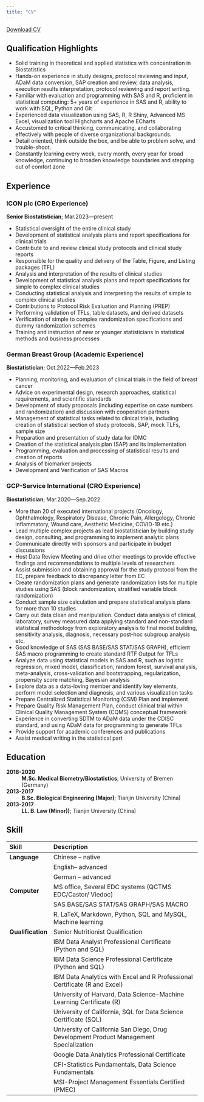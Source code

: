 ```yaml
---
title: "CV"
---
```


<a href="Zehui_Bai_CV.pdf#" class="download" title="Download CV as PDF">Download CV</a>



## Qualification Highlights

* Solid training in theoretical and applied statistics with concentration in Biostatistics
* Hands-on experience in study designs, protocol reviewing and input, ADaM data conversion,
SAP creation and review, data analysis, execution results interpretation, protocol reviewing
and report writing.
* Familiar with evaluation and programming with SAS and R, proficient in statistical
computing: 5+ years of experience in SAS and R, ability to work with SQL, Python and Git
* Experienced data visualization using SAS, R, R Shiny, Advanced MS Excel, visualization
tool Highcharts and Apache ECharts
* Accustomed to critical thinking, communicating, and collaborating effectively with people of
diverse organizational backgrounds.
* Detail oriented, think outside the box, and be able to problem solve, and trouble-shoot.
* Constantly learning every week, every month, every year for broad knowledge, continuing to
broaden knowledge boundaries and stepping out of comfort zone



## Experience

### ICON plc (CRO Experience)
**Senior Biostatistician**; Mar.2023—present

* Statistical oversight of the entire clinical study
* Development of statistical analysis plans and report specifications for clinical trials
* Contribute to and review clinical study protocols and clinical study reports
* Responsible for the quality and delivery of the Table, Figure, and Listing packages (TFL)
* Analysis and interpretation of the results of clinical studies
* Development of statistical analysis plans and report specifications for simple to complex clinical studies
* Conducting statistical analysis and interpreting the results of simple to complex clinical studies
* Contributions to Protocol Risk Evaluation and Planning (PREP)
* Performing validation of TFLs, table datasets, and derived datasets
* Verification of simple to complex randomization specifications and dummy randomization schemes
* Training and instruction of new or younger statisticians in statistical methods and business processes

### German Breast Group (Academic Experience)
**Biostatistician**; Oct.2022—Feb.2023

* Planning, monitoring, and evaluation of clinical trials in the field of breast cancer
* Advice on experimental design, research approaches, statistical requirements, and
scientific standards
* Development of study proposals (including expertise on case numbers and
randomization) and discussion with cooperation partners
* Management of statistical tasks related to clinical trials, including creation of statistical
section of study protocols, SAP, mock TLFs, sample size
* Preparation and presentation of study data for IDMC
* Creation of the statistical analysis plan (SAP) and its implementation
* Programming, evaluation and processing of statistical results and creation of reports
* Analysis of biomarker projects
* Development and Verification of SAS Macros

### GCP-Service International (CRO Experience)
**Biostatistician**; Mar.2020—Sep.2022

* More than 20 of executed international projects (Oncology, Ophthalmology, Respiratory
Disease, Chronic Pain, Allergology, Chronic inflammatory, Wound care, Aesthetic
Medicine, COVID-19 etc.)
* Lead multiple complex projects as lead biostatistician by building study design,
consulting, and programming to implement analytic plans
* Communicate directly with sponsors and participate in budget discussions
* Host Data Review Meeting and drive other meetings to provide effective findings and
recommendations to multiple levels of researchers
* Assist submission and obtaining approval for the study protocol from the EC, prepare
feedback to discrepancy letter from EC
* Create randomization plans and generate randomization lists for multiple studies using
SAS (block randomization, stratified variable block randomization)
* Conduct sample size calculation and prepare statistical analysis plans for more than 10
studies
* Carry out data clean and manipulation. Conduct data analysis of clinical, laboratory,
survey measured data applying standard and non-standard statistical methodology from
exploratory analysis to final model building, sensitivity analysis, diagnosis, necessary
post-hoc subgroup analysis etc.
* Good knowledge of SAS (SAS BASE/SAS STAT/SAS GRAPH), efficient SAS macro
programming to create standard RTF Output for TFLs
* Analyze data using statistical models in SAS and R, such as logistic regression, mixed
model, classification, random forest, survival analysis, meta-analysis, cross-validation
and bootstrapping, regularization, propensity score matching, Bayesian analysis
* Explore data as a data-loving member and identify key elements, perform model selection
and diagnosis, and various visualization tasks
* Prepare Centralized Statistical Monitoring (CSM) Plan and implement
* Prepare Quality Risk Management Plan, conduct clinical trial within Clinical Quality
Management System (CQMS) conceptual framework
* Experience in converting SDTM to ADaM data under the CDISC standard, and using
ADaM data for programming to generate TFLs
* Provide support for academic conferences and publications
* Assist medical writing in the statistical part
 

## Education


**2018-2020** 
:   **M.Sc. Medical Biometry/Biostatistics**; University of Bremen (Germany) <br>

**2013-2017**
:   **B.Sc. Biological Engineering (Major)**; Tianjin University (China) <br>

**2013-2017**
:   **LL. B. Law (Minor))**; Tianjin University (China) 



## Skill

| **Skill**         | **Description**                                                                        |
|:------------------|:---------------------------------------------------------------------------------------|
| **Language**      | Chinese – native                                                                       |
|                   | English– advanced                                                                      |
|                   | German – advanced                                                                      |
| **Computer**      | MS office, Several EDC systems (QCTMS EDC/Castor/ Viedoc)                              |
|                   | SAS BASE/SAS STAT/SAS GRAPH/SAS MACRO                                                  |
|                   | R, LaTeX, Markdown, Python, SQL and MySQL, Machine learning                            |
| **Qualification** | Senior Nutritionist Qualification                                                      |
|                   | IBM Data Analyst Professional Certificate (Python and SQL)                             |
|                   | IBM Data Science Professional Certificate (Python and SQL)                             |
|                   | IBM Data Analytics with Excel and R Professional Certificate (R and Excel)             |
|                   | University of Harvard, Data Science-Machine Learning Certificate (R)                   |
|                   | University of California, SQL for Data Science Certificate (SQL)                       |
|                   | University of California San Diego, Drug Development Product Management Specialization |
|                   | Google Data Analytics Professional Certificate                                         |
|                   | CFI-Statistics Fundamentals, Data Science Fundamentals                                 |
|                   | MSI-Project Management Essentials Certified (PMEC)                                     |